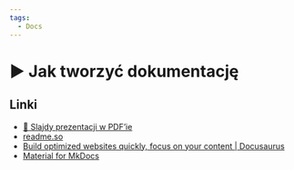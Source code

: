 ```yaml
---
tags:
  - Docs
---
```



# ▶️ Jak tworzyć dokumentację

<VimeoPlayer videoId="744192001" />

## Linki

- [📄 Slajdy prezentacji w PDF’ie](/download/slidev/1-2-2-jak-tworzyc-dokumentacje.pdf)
- [readme.so](https://readme.so/)
- [Build optimized websites quickly, focus on your content | Docusaurus](https://docusaurus.io/)
- [Material for MkDocs](https://squidfunk.github.io/mkdocs-material/)
